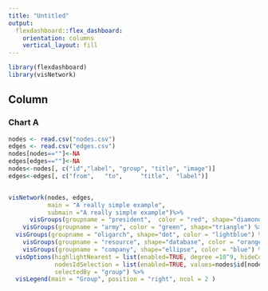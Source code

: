 ```yaml
---
title: "Untitled"
output: 
  flexdashboard::flex_dashboard:
    orientation: columns
    vertical_layout: fill
---
```


```r
library(flexdashboard)
library(visNetwork)
```

Column {data-width=650}
-----------------------------------------------------------------------

### Chart A

```r
nodes <- read.csv("nodes.csv")
edges <- read.csv("edges.csv")
nodes[nodes==""]<-NA
edges[edges==""]<-NA
nodes<-nodes[, c("id","label", "group", "title", "image")]
edges<-edges[, c("from",   "to",     "title",  "label")]


visNetwork(nodes, edges,
           main = "A really simple example", 
           submain ="A really simple example")%>% 
      visGroups(groupname = "president",  color = "red", shape="diamond") %>% 
    visGroups(groupname = "army", color = "green", shape="triangle") %>%
  visGroups(groupname = "oligarch", shape="dot", color = "lightblue") %>% 
    visGroups(groupname = "resource", shape="database", color = "orange") %>% 
    visGroups(groupname = "company", shape="ellipse", color = "blue") %>% 
  visOptions(highlightNearest = list(enabled=TRUE, degree =10^9, hideColor="white"),
             nodesIdSelection = list(enabled=TRUE, values=nodes$id[nodes$group=="president"]),
             selectedBy = "group") %>%
  visLegend(main = "Group", position = "right", ncol = 2 )
```

